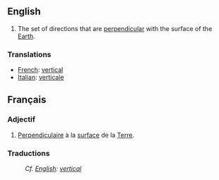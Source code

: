 ==English==
#The set of directions that are [[perpendicular]] with the surface of the [[Earth]].
===Translations=== 
*[[French]]: [[vertical]]
*[[Italian]]: [[verticale]]
==Français==
===Adjectif===
#[[Perpendiculaire]] à la [[surface]] de la [[Terre]].
===Traductions=== 
:''Cf. [[English]]: [[vertical]]''